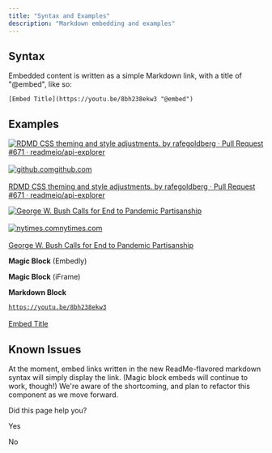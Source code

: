```yaml
---
title: "Syntax and Examples"
description: "Markdown embedding and examples"
---
```

## Syntax

Embedded content is written as a simple Markdown link, with a title of "@embed", like so:

```
[Embed Title](https://youtu.be/8bh238ekw3 "@embed")

```

## Examples

[![RDMD CSS theming and style adjustments. by rafegoldberg · Pull Request #671 · readmeio/api-explorer](https://avatars2.githubusercontent.com/u/6878153?s=400&v=4)\
\
![github.com](https://github.com/favicon.ico)github.com\
\
RDMD CSS theming and style adjustments. by rafegoldberg · Pull Request #671 · readmeio/api-explorer](https://github.com/readmeio/api-explorer/pull/671)

[![George W. Bush Calls for End to Pandemic Partisanship](https://static01.nyt.com/images/2020/05/02/world/02dc-virus-bush-2/merlin_171999921_e857a690-fb9b-462d-a20c-28c8161107c9-facebookJumbo.jpg)\
\
![nytimes.com](https://www.nytimes.com/vi-assets/static-assets/favicon-4bf96cb6a1093748bf5b3c429accb9b4.ico)nytimes.com\
\
George W. Bush Calls for End to Pandemic Partisanship](https://www.nytimes.com/2020/05/03/us/politics/george-w-bush-coronavirus-unity.html)

**Magic Block** (Embedly)  

**Magic Block** (iFrame)  

**Markdown Block**  

[`https://youtu.be/8bh238ekw3`\
\
Embed Title](https://youtu.be/8bh238ekw3)

## Known Issues

At the moment, embed links written in the new ReadMe-flavored markdown syntax will simply display the link. (Magic block embeds will continue to work, though!) We're aware of the shortcoming, and plan to refactor this component as we move forward.

Did this page help you?

Yes

No
